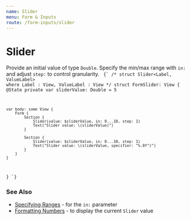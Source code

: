 ```yaml
---
name: Slider
menu: Form & Inputs
route: /form-inputs/slider
---
```



# Slider
Provide an initial value of type `Double`. Specify the min/max range with `in:` 
and adjust `step:` to control granularity.
<ContentBlock imgName="Form-slider.png">
  <code className="clike">
    {`
/* 
    struct Slider<Label, ValueLabel> where Label : View, ValueLabel : View
*/
struct FormSlider: View {
    @State private var sliderValue: Double = 5
    
    var body: some View {
        Form {
            Section {
                Slider(value: $sliderValue, in: 0...10, step: 1)
                Text("Slider value: \(sliderValue)")
            }
            
            Section {
                Slider(value: $sliderValue, in: 0...10, step: 1)
                Text("Slider value: \(sliderValue, specifier: "%.0f")")
            }
        }
    }
}
    `}
  </code>
</ContentBlock>

### See Also 
- [Specifying Ranges]() - for the `in:` parameter
- [Formatting Numbers]() - to display the current `Slider` value